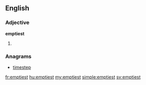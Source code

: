 ==English==

===Adjective===
'''emptiest'''

# {{superlative of|empty}}

===Anagrams===
* [[timestep#English|timestep]]

[[fr:emptiest]]
[[hu:emptiest]]
[[my:emptiest]]
[[simple:emptiest]]
[[sv:emptiest]]